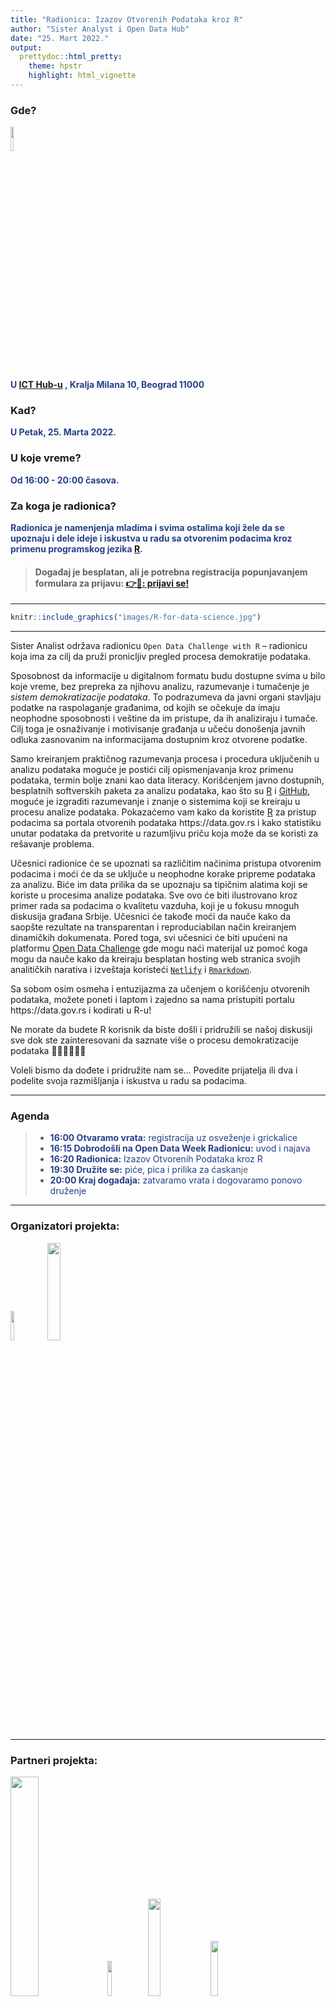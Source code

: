 ```yaml
--- 
title: "Radionica: Izazov Otvorenih Podataka kroz R"
author: "Sister Analyst i Open Data Hub"
date: "25. Mart 2022."
output:
  prettydoc::html_pretty:
    theme: hpstr
    highlight: html_vignette
---
```


### Gde?

[![](images/icthub_logo.png){width=10%}](https://www.ite.gov.rs/)

**<span style="color:#27408B">U </span> [ICT Hub-u](http://www.bibliotekalazarevac.org.rs/) <span style="color:#27408B">, Kralja Milana 10, Beograd 11000</span>**

### Kad? 

**<span style="color:#27408B">U Petak, 25. Marta 2022. </span>**

### U koje vreme? 

**<span style="color:#27408B">Od 16:00 - 20:00 časova.</span>**

### Za koga je radionica? 

**<span style="color:#27408B">Radionica je namenjenja mladima i svima ostalima koji žele da se upoznaju i dele ideje i iskustva u radu sa otvorenim podacima kroz primenu programskog jezika [R](https://cran.r-project.org).</span>**

> #### Događaj je besplatan, ali je potrebna registracija popunjavanjem formulara za prijavu: [👉📄: prijavi se!](https://forms.gle/ior41Tv4QyPZ49Tx6)

---

```r
knitr::include_graphics("images/R-for-data-science.jpg")
```

--- 

Sister Analist održava radionicu `Open Data Challenge with R` – radionicu koja ima za cilj da pruži pronicljiv pregled procesa demokratije podataka.

Sposobnost da informacije u digitalnom formatu budu dostupne svima u bilo koje vreme, bez prepreka za njihovu analizu, razumevanje i tumačenje je *sistem demokratizacije podataka*. To podrazumeva da javni organi stavljaju podatke na raspolaganje građanima, od kojih se očekuje da imaju neophodne sposobnosti i veštine da im pristupe, da ih analiziraju i tumače. Cilj toga je osnaživanje i motivisanje građanja u učeću donošenja javnih odluka zasnovanim na informacijama dostupnim kroz otvorene podatke. 

Samo kreiranjem praktičnog razumevanja procesa i procedura uključenih u analizu podataka moguće je postići cilj opismenjavanja kroz primenu podataka, termin bolje znani kao data literacy. Korišćenjem javno dostupnih, besplatnih softverskih paketa za analizu podataka, kao što su [R](https://www.r-project.org/) i [GitHub](https://github.com/), moguće je izgraditi razumevanje i znanje o sistemima koji se kreiraju u procesu analize podataka. Pokazaćemo vam kako da koristite [R](https://www.r-project.org/) za pristup podacima sa portala otvorenih podataka https://data.gov.rs i kako statistiku unutar podataka da pretvorite u razumljivu priču koja može da se koristi za rešavanje problema.

Učesnici radionice će se upoznati sa različitim načinima pristupa otvorenim podacima i moći će da se uključe u neophodne korake pripreme podataka za analizu. Biće im data prilika da se upoznaju sa tipičnim alatima koji se koriste u procesima analize podataka. Sve ovo će biti ilustrovano kroz primer rada sa podacima o kvalitetu vazduha, koji je u fokusu mnoguh diskusija građana Srbije. Učesnici će takođe moći da nauče kako da saopšte rezultate na transparentan i reproduciabilan način kreiranjem dinamičkih dokumenata. Pored toga, svi učesnici će biti upućeni na platformu [Open Data Challenge](https://www.r-project.org/) gde mogu naći materijal uz pomoć koga mogu da nauče kako da kreiraju besplatan hosting web stranica svojih analitičkih narativa i izveštaja koristeći [`Netlify`](https://www.netlify.com) i [`Rmarkdown`](https://rmarkdown.rstudio.com). 

Sa sobom osim osmeha i entuzijazma za učenjem o korišćenju otvorenih podataka, možete poneti i laptom i zajedno sa nama pristupiti portalu https://data.gov.rs i kodirati u R-u!

Ne morate da budete R korisnik da biste došli i pridružili se našoj diskusiji sve dok ste zainteresovani da saznate više o procesu demokratizacije podataka 👩‍💻👨‍💻✊💪

Voleli bismo da dođete i pridružite nam se… Povedite prijatelja ili dva i podelite svoja razmišljanja i iskustva u radu sa podacima.

---

### Agenda

> - <span style="color:#27408B">**16:00 Otvaramo vrata:** registracija uz osveženje i grickalice</span>
> - <span style="color:#27408B">**16:15 Dobrodošli na Open Data Week Radionicu:** uvod i najava</span>
> - <span style="color:#27408B">**16:20 Radionica:** Izazov Otvorenih Podataka kroz R</span>
> - <span style="color:#27408B">**19:30 Družite se:** piće, pica i prilika za ćaskan</span>je
> - <span style="color:#27408B">**20:00 Kraj događaja:** zatvaramo vrata i dogovaramo ponovo druženje</span>

---

### Organizatori projekta:

[![](images/New_SA_hex.png){width=11%}](https://sisteranalyst.org)
[![](images/Open Data HUB Logo_color sa kockicama.png){width=20%}](https://hub.data.gov.rs/en/home/)  

---

### Partneri projekta:

[![](images/euprava-cir.png){width=30%}](https://www.ite.gov.rs/)
[![](images/UK_aid_bg.png){width=12%}](https://www.gov.uk/world/organisations/british-embassy-belgrade)
[![](images/British-Embassy-Belgrade_bg.png){width=20%}](https://www.gov.uk/world/organisations/british-embassy-belgrade)[![](images/UNDP-Logo-Blue-Small.png){width=15%}](https://www.rs.undp.org/)

---
